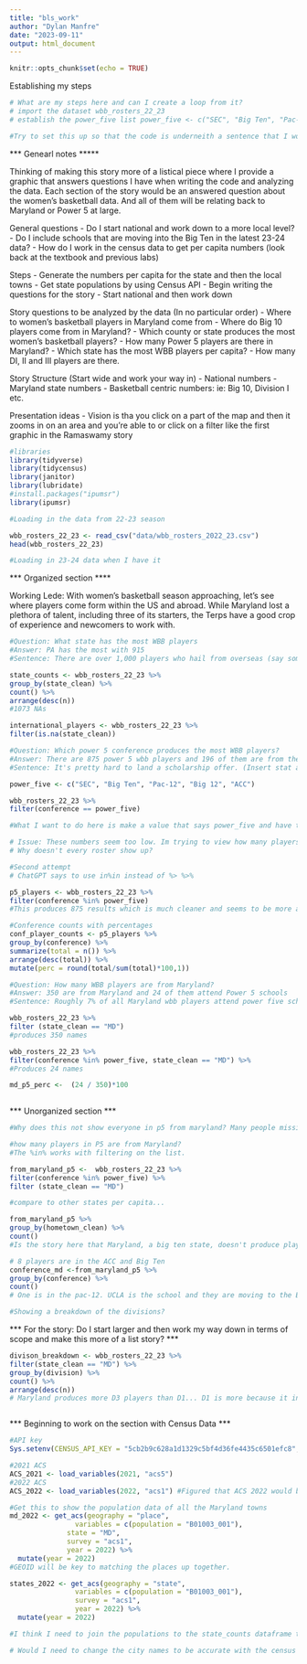 ```yaml
---
title: "bls_work"
author: "Dylan Manfre"
date: "2023-09-11"
output: html_document
---
```


```r
knitr::opts_chunk$set(echo = TRUE)
```

Establishing my steps

```r

# What are my steps here and can I create a loop from it?
# import the dataset wbb_rosters_22_23
# establish the power_five list power_five <- c("SEC", "Big Ten", "Pac-12", "Big 12", "ACC")

#Try to set this up so that the code is underneith a sentence that I would write in the story. 


```

*** Genearl notes *****

Thinking of making this story more of a listical piece where I provide a graphic that answers questions I have when writing the code and analyzing the data. Each section of the story would be an answered question about the women's basketball data. And all of them will be relating back to Maryland or Power 5 at large.


General questions
- Do I start national and work down to a more local level?
- Do I include schools that are moving into the Big Ten in the latest 23-24 data?
- How do I work in the census data to get per capita numbers (look back at the textbook and previous labs)


Steps
- Generate the numbers per capita for the state and then the local towns
- Get state populations by using Census API 
- Begin writing the questions for the story
- Start national and then work down




Story questions to be analyzed by the data (In no particular order)
- Where to women's basketball players in Maryland come from
- Where do Big 10 players come from in Maryland?
- Which county or state produces the most women's basketball players?
- How many Power 5 players are there in Maryland?
- Which state has the most WBB players per capita?
- How many DI, II and III players are there. 


Story Structure (Start wide and work your way in)
- National numbers
- Maryland state numbers
- Basketball centric numbers: ie: Big 10, Division I etc.




Presentation ideas
- Vision is tha you click on a part of the map and then it zooms in on an area and you're able to or click on a filter like the first graphic in the Ramaswamy story



```r
#libraries
library(tidyverse)
library(tidycensus)
library(janitor)
library(lubridate)
#install.packages("ipumsr")
library(ipumsr)

```

```r

#Loading in the data from 22-23 season

wbb_rosters_22_23 <- read_csv("data/wbb_rosters_2022_23.csv")
head(wbb_rosters_22_23)

#Loading in 23-24 data when I have it


```

*** Organized section ****


Working Lede: With women's basketball season approaching, let's see where players come form within the US and abroad. While Maryland lost a plethora of talent, including three of its starters, the Terps have a good crop of experience and newcomers to work with.


```r
#Question: What state has the most WBB players
#Answer: PA has the most with 915
#Sentence: There are over 1,000 players who hail from overseas (say some of the best international names), but Pennsylvania, New York and Texas dominate the domestic states with 915, 900 and 992 players respectively.

state_counts <- wbb_rosters_22_23 %>% 
group_by(state_clean) %>%
count() %>% 
arrange(desc(n))
#1073 NAs

international_players <- wbb_rosters_22_23 %>% 
filter(is.na(state_clean))
```


```r
#Question: Which power 5 conference produces the most WBB players?
#Answer: There are 875 power 5 wbb players and 196 of them are from the ACC, the mos of the fiv econferneces.
#Sentence: It's pretty hard to land a scholarship offer. (Insert stat about college athletes)/ Getting a spot in one of the five conferences (soon to be 4?) is even harder. Only 875 women's basektball players attend Power 5 institutions. The ACC is most likely to take you. They have 196 players, but not much in front of the Big Ten with 194.

power_five <- c("SEC", "Big Ten", "Pac-12", "Big 12", "ACC")

wbb_rosters_22_23 %>%
filter(conference == power_five)

#What I want to do here is make a value that says power_five and have that be equal to "Big Ten", "Big 12", "ACC", "SEC', "Pac-12" so that when I filter I can say Filter to show me only players in the power_five conferences.

# Issue: These numbers seem too low. Im trying to view how many players there are in the power 5 conferneces
# Why doesn't every roster show up?

#Second attempt
# ChatGPT says to use in%in instead of %> %>% 

p5_players <- wbb_rosters_22_23 %>%
filter(conference %in% power_five)
#This produces 875 results which is much cleaner and seems to be more accurate. 

#Conference counts with percentages
conf_player_counts <- p5_players %>% 
group_by(conference) %>%
summarize(total = n()) %>% 
arrange(desc(total)) %>% 
mutate(perc = round(total/sum(total)*100,1))


```


```r
#Question: How many WBB players are from Maryland?
#Answer: 350 are from Maryland and 24 of them attend Power 5 schools
#Sentence: Roughly 7% of all Maryland wbb players attend power five schools.

wbb_rosters_22_23 %>% 
filter (state_clean == "MD")
#produces 350 names

wbb_rosters_22_23 %>% 
filter(conference %in% power_five, state_clean == "MD") %>% 
#Produces 24 names

md_p5_perc <-  (24 / 350)*100
  
```













*** Unorganized section ***

```r
#Why does this not show everyone in p5 from maryland? Many people missing? What I want to happen is show players who are in p5 and from Maryland as a home state.

#how many players in P5 are from Maryland?      
#The %in% works with filtering on the list.

from_maryland_p5 <-  wbb_rosters_22_23 %>%
filter(conference %in% power_five) %>% 
filter (state_clean == "MD")

#compare to other states per capita... 

from_maryland_p5 %>% 
group_by(hometown_clean) %>% 
count()
#Is the story here that Maryland, a big ten state, doesn't produce players to Power 5?

# 8 players are in the ACC and Big Ten
conference_md <-from_maryland_p5 %>% 
group_by(conference) %>% 
count()
# One is in the pac-12. UCLA is the school and they are moving to the Big Ten.

#Showing a breakdown of the divisions?


```
*** For the story: Do I start larger and then work my way down in terms of scope and make this more of a list story? ***

```r
divison_breakdown <- wbb_rosters_22_23 %>% 
filter(state_clean == "MD") %>% 
group_by(division) %>% 
count() %>% 
arrange(desc(n))
# Maryland produces more D3 players than D1... D1 is more because it includes all conferences and not limited to P5 schools.... in genearl there are more D3 players because it's less competitive and no athletic scholarships.



```










*** Beginning to work on the section with Census Data ***

```r
#API key
Sys.setenv(CENSUS_API_KEY = "5cb2b9c628a1d1329c5bf4d36fe4435c6501efc8", overwrite = TRUE)

#2021 ACS
ACS_2021 <- load_variables(2021, "acs5")
#2022 ACS
ACS_2022 <- load_variables(2022, "acs1") #Figured that ACS 2022 would be best for this project because im only comparing 2022-2023 and 23-24

#Get this to show the population data of all the Maryland towns
md_2022 <- get_acs(geography = "place",
                variables = c(population = "B01003_001"),      
              state = "MD",
              survey = "acs1",
              year = 2022) %>% 
  mutate(year = 2022)
#GEOID will be key to matching the places up together. 

states_2022 <- get_acs(geography = "state",
                variables = c(population = "B01003_001"),
                survey = "acs1",
                year = 2022) %>% 
  mutate(year = 2022)

#I think I need to join the populations to the state_counts dataframe to then do a mutate and identify number of WBB players per capita in each state.  

# Would I need to change the city names to be accurate with the census stuff


```


